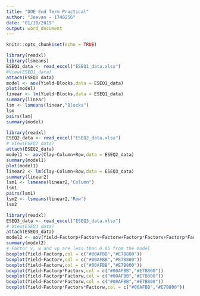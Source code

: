 ---
title: "DOE End Term Practical"
author: "Jeevan ~ 1740256"
date: "01/10/2019"
output: word_document
---

```{r setup, include=FALSE}
knitr::opts_chunk$set(echo = TRUE)
```

```{r}
library(readxl)
library(lsmeans)
ESEQ1_data <- read_excel("ESEQ1_data.xlsx")
#View(ESEQ1_data)
attach(ESEQ1_data)
model <- aov(Yield~Blocks,data = ESEQ1_data)
plot(model)
linear <- lm(Yield~Blocks,data = ESEQ1_data)
summary(linear)
lsm <- lsmeans(linear,"Blocks")
lsm
pairs(lsm)
summary(model)
```

```{r}
library(readxl)
ESEQ2_data <- read_excel("ESEQ2_data.xlsx")
# View(ESEQ2_data)
attach(ESEQ2_data)
model1 <- aov(Clay~Column+Row,data = ESEQ2_data)
summary(model1)
plot(model1)
linear2 <- lm(Clay~Column+Row,data = ESEQ3_data)
summary(linear2)
lsm1 <- lsmeans(linear2,"Column")
lsm1
pairs(lsm1)
lsm2 <- lsmeans(linear2,"Row")
lsm2
```

```{r}
library(readxl)
ESEQ3_data <- read_excel("ESEQ3_data.xlsx")
# View(ESEQ3_data)
attach(ESEQ3_data)
model2 <- aov(Yield~Factorp+Factorv+Factorw+Factorp*Factorv+Factorp*Factorw+Factorv*Factorw+Factorp*Factorv*Factorw,data = ESEQ3_data)
summary(model2)
# Factor v, w and vp are less than 0.05 from the model
boxplot(Yield~Factorp,col = c("#00AFBB","#E7B800"))
boxplot(Yield~Factorv,col = c("#00AFBB","#E7B800"))
boxplot(Yield~Factorw,col = c("#00AFBB","#E7B800"))
boxplot(Yield~Factorp*Factorv,col = c("#00AFBB","#E7B800"))
boxplot(Yield~Factorp*Factorw,col = c("#00AFBB","#E7B800"))
boxplot(Yield~Factorv*Factorw,col = c("#00AFBB","#E7B800"))
boxplot(Yield~Factorp*Factorv*Factorw,col = c("#00AFBB","#E7B800"))
```